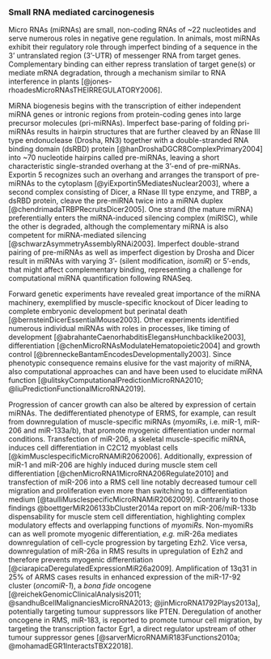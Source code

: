 ### Small RNA mediated carcinogenesis {#mirna}

Micro RNAs (miRNAs) are small, non-coding RNAs of ~22 nucleotides and serve numerous roles in negative gene regulation. In animals, most miRNAs exhibit their regulatory role through imperfect binding of a sequence in the 3' untranslated region (3'-UTR) of messenger RNA from target genes. Complementary binding can either repress translation of target gene(s) or mediate mRNA degradation, through a mechanism similar to RNA interference in plants [@jones-rhoadesMicroRNAsTHEIRREGULATORY2006].  

MiRNA biogenesis begins with the transcription of either independent miRNA genes or intronic regions from protein-coding genes into large precursor molecules (pri-miRNAs). Imperfect base-paring of folding pri-miRNAs results in hairpin structures that are further cleaved by an RNase III type endonuclease (Drosha, RN3) together with a double-stranded RNA binding domain (dsRBD) protein [@hanDroshaDGCR8ComplexPrimary2004] into ~70 nucleotide hairpins called pre-miRNAs, leaving a short characteristic single-stranded overhang at the 3'-end of pre-miRNAs. Exportin 5 recognizes such an overhang and arranges the transport of pre-miRNAs to the cytoplasm [@yiExportin5MediatesNuclear2003], where a second complex consisting of Dicer, a RNase III type enzyme, and TRBP, a dsRBD protein, cleave the pre-miRNA twice into a miRNA duplex [@chendrimadaTRBPRecruitsDicer2005]. One strand (the mature miRNA) preferentially enters the miRNA-induced silencing complex (miRISC), while the other is degraded, although the complementary miRNA is also competent for miRNA-mediated silencing [@schwarzAsymmetryAssemblyRNAi2003]. Imperfect double-strand pairing of pre-miRNAs as well as imperfect digestion by Drosha and Dicer result in miRNAs with varying 3'- (silent modification, *isomiR*) or 5'-ends, that might affect complementary binding, representing a challenge for computational miRNA quantification following RNASeq. 

Forward genetic experiments have revealed great importance of the miRNA machinery, exemplified by muscle-specific knockout of Dicer leading to complete embryonic development but perinatal death [@bernsteinDicerEssentialMouse2003]. Other experiments identified numerous individual miRNAs with roles in processes, like timing of development [@abrahanteCaenorhabditisElegansHunchbacklike2003], differentiation [@chenMicroRNAsModulateHematopoietic2004] and growth control [@brenneckeBantamEncodesDevelopmentally2003]. Since phenotypic consequence remains elusive for the vast majority of miRNA, also computational approaches can and have been used to elucidate miRNA function [@ulitskyComputationalPredictionMicroRNA2010; @liuPredictionFunctionalMicroRNA2019]. 

Progression of cancer growth can also be altered by expression of certain miRNAs. The dedifferentiated phenotype of ERMS, for example, can result from downregulation of muscle-specific miRNAs (*myomiRs*, i.e. miR-1, miR-206 and miR-133a/b), that promote myogenic differentiation under normal conditions. Transfection of miR-206, a skeletal muscle-specific miRNA, induces cell differentiation in C2C12 myoblast cells [@kimMusclespecificMicroRNAMiR2062006]. Additionally, expression of miR-1 and miR-206 are highly induced during muscle stem cell differentiation [@chenMicroRNA1MicroRNA206Regulate2010] and transfection of miR-206 into a RMS cell line notably decreased tumour cell migration and proliferation even more than switching to a differentiation medium [@taulliMusclespecificMicroRNAMiR2062009]. Contrarily to those findings @boettgerMiR206133bCluster2014a report on miR-206/miR-133b dispensability for muscle stem cell differentiation, highlighting complex modulatory effects and overlapping functions of *myomiRs*. Non-myomiRs can as well promote myogenic differentiation, *e.g.* miR-26a mediates downregulation of cell-cycle progression by targeting Ezh2. Vice versa, downregulation of miR-26a in RMS results in upregulation of Ezh2 and therefore prevents myogenic differentiation [@ciarapicaDeregulatedExpressionMiR26a2009]. Amplification of 13q31 in 25% of ARMS cases results in enhanced expression of the miR-17-92 cluster (*oncomiR-1*), a *bona fide* oncogene [@reichekGenomicClinicalAnalysis2011; @sandhuBcellMalignanciesMicroRNA2013; @jinMicroRNA1792Plays2013a], potentially targeting tumour suppressors like PTEN. Deregulation of another oncogene in RMS, miR-183, is reported to promote tumour cell migration, by targeting the transcription factor Egr1, a direct regulator upstream of other tumour suppressor genes [@sarverMicroRNAMiR183Functions2010a; @mohamadEGR1InteractsTBX22018].

